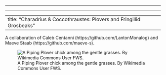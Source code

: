 ------------------------------------------------------------------------

------------------------------------------------------------------------

---
title: "Charadrius & Coccothraustes: Plovers and Fringillid Grosbeaks"
---

A collaboration of Caleb Centanni (https://github.com/LantonMonalog) and Maeve Staab (https://github.com/maeve-s).

![A Piping Plover chick among the gentle grasses. By Wikimedia Commons User FWS.](https://upload.wikimedia.org/wikipedia/commons/thumb/d/d0/Charadrius_melodus_FWS_10365_01.jpg/640px-Charadrius_melodus_FWS_10365_01.jpg)
